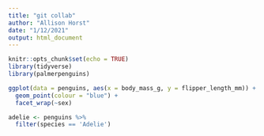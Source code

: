 ```yaml
---
title: "git collab"
author: "Allison Horst"
date: "1/12/2021"
output: html_document
---
```


```r
knitr::opts_chunk$set(echo = TRUE)
library(tidyverse)
library(palmerpenguins)
```

```r
ggplot(data = penguins, aes(x = body_mass_g, y = flipper_length_mm)) +
  geom_point(colour = "blue") + 
  facet_wrap(~sex)
```

```r
adelie <- penguins %>%
  filter(species == 'Adelie')
```


